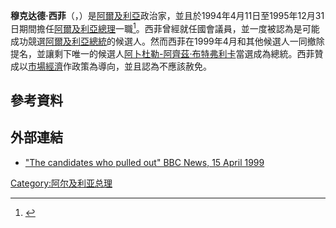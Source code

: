 {{Infobox officeholder
| 姓名          = 穆克达德·西菲
| 原名          = {{lang|ar|مقداد سيفي}}
| 職務          = {{DZA}}[[阿爾及利亞總理|總理]]
| 就任日期      = 1994年4月11日
| 卸任日期      = 1995年12月31日
| 前任          = [[雷德哈·马利克|雷德哈·马利克]]
| 繼任          = [[艾哈迈德·乌叶海亚|艾哈迈德·乌叶海亚]]
| 出生日期                  = {{Birth date and age|1940|4|21}}
| 出生地點                  = 
| 國籍                      = {{DZA}}
| 政黨                      = 
}}
'''穆克达德·西菲'''（{{lang-ar|مقداد سيفي}}，{{bd|1940年|4月21日|}}）是[[阿爾及利亞|阿爾及利亞]]政治家，並且於1994年4月11日至1995年12月31日期間擔任[[阿爾及利亞總理|阿爾及利亞總理]]一職<ref>{{cite book |url=http://books.google.ca/books?id=oD08AQAAIAAJ&q=Mokdad+Sifi+1940&dq=Mokdad+Sifi+1940&hl=en&sa=X&ei=TVEMT5nUJ8XZiAK894znAw&ved=0CGEQ6AEwCQ |title=Der Fischer Weltalmanach 1996 - Mario von Baratta, Gustav Fochler-Hauke - Google Books |publisher=Books.google.ca |date= |accessdate=2012-01-10 |archive-date=2014-02-23 |archive-url=https://web.archive.org/web/20140223015732/http://books.google.ca/books?id=oD08AQAAIAAJ&q=Mokdad+Sifi+1940&dq=Mokdad+Sifi+1940&hl=en&sa=X&ei=TVEMT5nUJ8XZiAK894znAw&ved=0CGEQ6AEwCQ |dead-url=no }}</ref>。西菲曾經就任國會議員，並一度被認為是可能成功競選[[阿爾及利亞總統|阿爾及利亞總統]]的候選人。然而西菲在1999年4月和其他候選人一同撤除提名，並讓剩下唯一的候選人[[阿卜杜勒-阿齊茲·布特弗利卡|阿卜杜勒-阿齊茲·布特弗利卡]]當選成為總統。西菲贊成以[[市場經濟|市場經濟]]作政策為導向，並且認為不應該赦免{{Link-en|伊斯蘭拯救陣線|Islamic Salvation Front}}。

== 參考資料 ==
{{Reflist}}

== 外部連結 ==
* [http://news.bbc.co.uk/2/hi/middle_east/319302.stm "The candidates who pulled out" BBC News, 15 April 1999] {{Wayback|url=http://news.bbc.co.uk/2/hi/middle_east/319302.stm |date=20140222053744 }}

{{阿尔及利亚总理}}
{{DEFAULTSORT:Sifi, Mokdad}}
[[Category:阿尔及利亚总理|Category:阿尔及利亚总理]]

{{非洲政治人物小作品}}